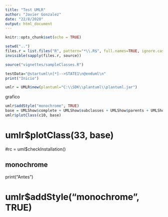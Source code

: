 ```yaml
---
title: "Test UMLR"
author: "Javier Gonzalez"
date: "22/8/2020"
output: html_document
---
```



```r
knitr::opts_chunk$set(echo = TRUE)
```


```r
setwd("..")
files.r = list.files("R", pattern="*\\.R$", full.names=TRUE, ignore.case=F)
invisible(sapply(files.r, source))

source("vignettes/sampleClasses.R")

testData="@startuml\n[*]-->STATE1\n@enduml\n"
print("Inicio")

umlr = UMLR$new(plantuml="C:\\SDK\\plantuml\\plantuml.jar")
```
grafico

```r
umlr$addStyle("monochrome", TRUE)
base = UMLShow$complete + UMLShow$subclasses + UMLShow$parents + UMLShow$classComplete
umlr$plotClass(c10, base)
```

# umlr$plotClass(33, base)


#rc = uml$checkInstallation()


## monochrome
print("Antes")

# umlr$addStyle("monochrome", TRUE)


